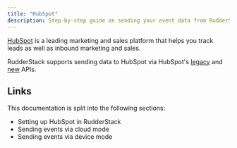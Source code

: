```yaml
---
title: "HubSpot"
description: Step-by-step guide on sending your event data from RudderStack to HubSpot.
---
```


[HubSpot](https://www.hubspot.com/) is a leading marketing and sales platform that helps you track leads as well as inbound marketing and sales.

RudderStack supports sending data to HubSpot via HubSpot's [legacy](https://legacydocs.hubspot.com/docs/overview?_ga=2.34803302.670362313.1663315856-97001172.1658910392) and [new](https://developers.hubspot.com/docs/api/overview) APIs.

## Links

This documentation is split into the following sections:

- <Link to="/destinations/streaming-destinations/hubspot/setting-up-hubspot-in-rudderstack/">Setting up HubSpot in RudderStack</Link>
- <Link to="/destinations/streaming-destinations/hubspot/hubspot-cloud-mode/">Sending events via cloud mode</Link>
- <Link to="/destinations/streaming-destinations/hubspot/hubspot-device-mode/">Sending events via device mode</Link>